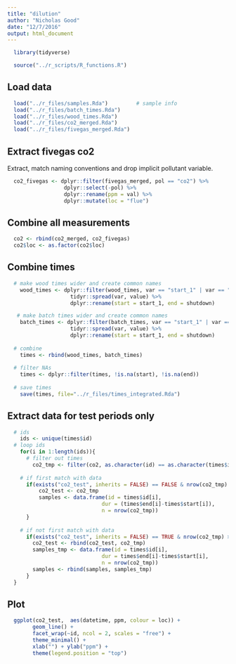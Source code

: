 ```yaml
---
title: "dilution"
author: "Nicholas Good"
date: "12/7/2016"
output: html_document
---
```


```r
  library(tidyverse)
```

```r
  source("../r_scripts/R_functions.R")
```

## Load data

```r
  load("../r_files/samples.Rda")         # sample info
  load("../r_files/batch_times.Rda")
  load("../r_files/wood_times.Rda")
  load("../r_files/co2_merged.Rda")
  load("../r_files/fivegas_merged.Rda")
```


## Extract fivegas co2

Extract, match naming conventions and drop implicit pollutant variable.

```r
  co2_fivegas <- dplyr::filter(fivegas_merged, pol == "co2") %>%
                  dplyr::select(-pol) %>%
                  dplyr::rename(ppm = val) %>%
                  dplyr::mutate(loc = "flue")
```

## Combine all measurements

```r
  co2 <- rbind(co2_merged, co2_fivegas)
  co2$loc <- as.factor(co2$loc)
```

## Combine times

```r
  # make wood times wider and create common names
    wood_times <- dplyr::filter(wood_times, var == "start_1" | var == "shutdown") %>%
                    tidyr::spread(var, value) %>%
                    dplyr::rename(start = start_1, end = shutdown)

   # make batch times wider and create common names
    batch_times <- dplyr::filter(batch_times, var == "start_1" | var == "shutdown") %>%
                    tidyr::spread(var, value) %>%
                    dplyr::rename(start = start_1, end = shutdown)
    
  # combine
    times <- rbind(wood_times, batch_times)
    
  # filter NAs
    times <- dplyr::filter(times, !is.na(start), !is.na(end))
    
  # save times
    save(times, file="../r_files/times_integrated.Rda")
```

## Extract data for test periods only

```r
  # ids
    ids <- unique(times$id)
  # loop ids
    for(i in 1:length(ids)){
      # filter out times
        co2_tmp <- filter(co2, as.character(id) == as.character(times$id[i]), time >= times$start[i], time <= times$end[i])
        
    # if first match with data
      if(exists("co2_test", inherits = FALSE) == FALSE & nrow(co2_tmp) > 0){
          co2_test <- co2_tmp
          samples <- data.frame(id = times$id[i],
                              dur = (times$end[i]-times$start[i]),
                              n = nrow(co2_tmp))
      }
    
    # if not first match with data
      if(exists("co2_test", inherits = FALSE) == TRUE & nrow(co2_tmp) > 0){
        co2_test <- rbind(co2_test, co2_tmp)
        samples_tmp <- data.frame(id = times$id[i],
                              dur = times$end[i]-times$start[i],
                              n = nrow(co2_tmp))
        samples <- rbind(samples, samples_tmp)
      }
  }

```

## Plot

```r
  ggplot(co2_test,  aes(datetime, ppm, colour = loc)) +
        geom_line() +
        facet_wrap(~id, ncol = 2, scales = "free") +
        theme_minimal() +
        xlab("") + ylab("ppm") +
        theme(legend.position = "top")
```

